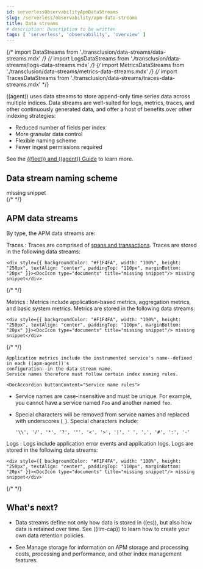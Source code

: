 ```yaml
---
id: serverlessObservabilityApmDataStreams
slug: /serverless/observability/apm-data-streams
title: Data streams
# description: Description to be written
tags: [ 'serverless', 'observability', 'overview' ]
---
```



{/* import DataStreams from './transclusion/data-streams/data-streams.mdx' */}
{/* import LogsDataStreams from './transclusion/data-streams/logs-data-streams.mdx' */}
{/* import MetricsDataStreams from './transclusion/data-streams/metrics-data-streams.mdx' */}
{/* import TracesDataStreams from './transclusion/data-streams/traces-data-streams.mdx' */}

<div id="apm-data-streams"></div>

<DocCallOut>

((agent)) uses data streams to store append-only time series data across multiple indices.
Data streams are well-suited for logs, metrics, traces, and other continuously generated data,
and offer a host of benefits over other indexing strategies:

* Reduced number of fields per index
* More granular data control
* Flexible naming scheme
* Fewer ingest permissions required

See the [((fleet)) and ((agent)) Guide](((fleet-guide))/data-streams.html) to learn more.

</DocCallOut>

<div id="apm-data-streams-naming-scheme"></div>

## Data stream naming scheme

<div style={{ backgroundColor: "#F1F4FA", width: "100%", height: "250px", textAlign: "center", paddingTop: "110px", marginBottom: "20px" }}><DocIcon type="documents" title="missing snippet"/> missing snippet</div>
{/* <DataStreams  /> */}


<div id="apm-data-streams-list"></div>

## APM data streams

By type, the APM data streams are:

Traces 
    : Traces are comprised of [spans and transactions](((apm-guide-ref))/data-model.html).
    Traces are stored in the following data streams:

    <div style={{ backgroundColor: "#F1F4FA", width: "100%", height: "250px", textAlign: "center", paddingTop: "110px", marginBottom: "20px" }}><DocIcon type="documents" title="missing snippet"/> missing snippet</div>
{/* <TracesDataStreams  /> */}


Metrics 
    : Metrics include application-based metrics, aggregation metrics, and basic system metrics.
    Metrics are stored in the following data streams:

    <div style={{ backgroundColor: "#F1F4FA", width: "100%", height: "250px", textAlign: "center", paddingTop: "110px", marginBottom: "20px" }}><DocIcon type="documents" title="missing snippet"/> missing snippet</div>
{/* <MetricsDataStreams  /> */}


    Application metrics include the instrumented service's name--defined in each ((apm-agent))'s
    configuration--in the data stream name.
    Service names therefore must follow certain index naming rules.

    <DocAccordion buttonContent="Service name rules">

* Service names are case-insensitive and must be unique.
    For example, you cannot have a service named `Foo` and another named `foo`.

* Special characters will be removed from service names and replaced with underscores (`_`).
    Special characters include:

    ```text
    '\\', '/', '*', '?', '"', '<', '>', '|', ' ', ',', '#', ':', '-'
    ```

</DocAccordion>

Logs 
    : Logs include application error events and application logs.
    Logs are stored in the following data streams:

    <div style={{ backgroundColor: "#F1F4FA", width: "100%", height: "250px", textAlign: "center", paddingTop: "110px", marginBottom: "20px" }}><DocIcon type="documents" title="missing snippet"/> missing snippet</div>
{/* <LogsDataStreams  /> */}


<div id="apm-data-streams-next"></div>

## What's next?

* Data streams define not only how data is stored in ((es)), but also how data is retained over time.
    See <DocLink id="serverlessObservabilityApmIndexLifecycleManagement">((ilm-cap))</DocLink> to learn how to create your own data retention policies.

* See <DocLink id="serverlessObservabilityApmManageStorage">Manage storage</DocLink> for information on APM storage and processing costs,
    processing and performance, and other index management features.

